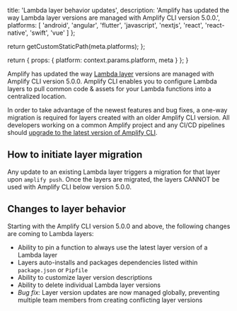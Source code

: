                   
  title: 'Lambda layer behavior updates',
  description: 'Amplify has updated the way Lambda layer versions are managed with Amplify CLI version 5.0.0.',
  platforms: [
                'android',
                'angular',
                'flutter',
                'javascript',
                'nextjs',
                'react',
                'react-native',
                'swift',
                'vue'
              ]
};

  return getCustomStaticPath(meta.platforms);
};

  return {
    props: {
      platform: context.params.platform,
      meta
    }
  };
}
          

Amplify has updated the way [Lambda layer](/cli/function/layers) versions are managed with Amplify CLI version 5.0.0. Amplify CLI enables you to configure Lambda layers to pull common code & assets for your Lambda functions into a centralized location. 

In order to take advantage of the newest features and bug fixes, a one-way migration is required for layers created with an older Amplify CLI version. All developers working on a common Amplify project and any CI/CD pipelines should [upgrade to the latest version of Amplify CLI](/cli/start/workflows/#upgrade-amplify-cli).

## How to initiate layer migration

Any update to an existing Lambda layer triggers a migration for that layer upon `amplify push`. Once the layers are migrated, the layers CANNOT be used with Amplify CLI below version 5.0.0.

## Changes to layer behavior

Starting with the Amplify CLI version 5.0.0 and above, the following changes are coming to Lambda layers:
- Ability to pin a function to always use the latest layer version of a Lambda layer
- Layers auto-installs and packages dependencies listed within `package.json` or `Pipfile`
- Ability to customize layer version descriptions
- Ability to delete individual Lambda layer versions
- _Bug fix:_ Layer version updates are now managed globally, preventing multiple team members from creating conflicting layer versions
